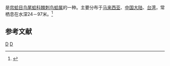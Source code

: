 {{noteTA
|T=zh-cn:多刺鸟蛤; zh-tw:多刺鳥尾蛤;
|1=zh-cn:多刺鸟蛤; zh-tw:多刺鳥尾蛤;
}}
{{Speciesbox
| genus = Vepricardium
| species = multispinosum
| authority = (Sowerby, 1841)
}}
{{地区用词4|start=学名：''{{lang|la|Vepricardium multispinosum}}''|cn=多刺鸟蛤|tw=多刺鳥尾蛤|as=称}}是[[帘蛤目|帘蛤目]][[鸟尾蛤科|鸟尾蛤科]][[棘刺鸟蛤属|棘刺鸟蛤属]]的一种。主要分布于[[马来西亚|马来西亚]]、[[中国大陆|中国大陆]]、[[台湾|台湾]]，常栖息在水深24－97米。<ref>{{cite web|url=http://shell.sinica.edu.tw/chinese/shellbase_detail.php?science_no=2445|title=国际贝库：多刺鸟蛤|publisher=台湾贝类资料库|accessdate=2009-08-11|archive-date=2014-12-16|archive-url=https://web.archive.org/web/20141216161958/http://shell.sinica.edu.tw/chinese/shellbase_detail.php?science_no=2445|dead-url=no}}</ref>

== 参考文献 ==
{{reflist}}
{{Taxonbar|from=Q14513528}}

[[Category:棘刺鸟蛤属|D]]
[[Category:1841年描述的动物|D]]